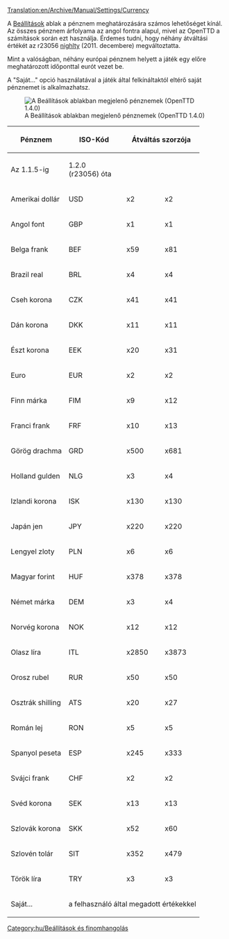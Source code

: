 [[Translation:en/Archive/Manual/Settings/Currency]]


A [[hu/Manual/Beállítások|Beállítások]] ablak a pénznem meghatározására számos lehetőséget kínál. Az összes pénznem árfolyama az angol fontra alapul, mivel az OpenTTD a számítások során ezt használja. Érdemes tudni, hogy néhány átváltási értékét az r23056 [[hu/Nightly|nighlty]] (2011. decembere) megváltoztatta.

Mint a valóságban, néhány európai pénznem helyett a játék egy előre meghatározott időponttal eurót vezet be.

A "Saját..." opció használatával a játék által felkínáltaktól eltérő saját pénznemet is alkalmazhatsz.

[[File:hu/Currency units.png|frame|A Beállítások ablakban megjelenő pénznemek (OpenTTD 1.4.0)]]

{| {{en/Wikitable}}
|- style="background:#efefef"
! rowspan="2" | Pénznem
! rowspan="2" | ISO-Kód
! colspan="2" | Átváltás szorzója
! rowspan="2" | Euro <br>bevezetési<br>éve
|- style="background:#efefef"
! Az 1.1.5-ig<br>
! 1.2.0<br>(r23056) óta
|-
| Amerikai dollár || USD || x2 || x2 || &nbsp;&nbsp;&nbsp; soha
|-
| Angol font || GBP || x1 || x1 || &nbsp;&nbsp;&nbsp; soha
|-
| Belga frank || BEF || x59 || x81 || 2002
|-
| Brazil real || BRL || x4 || x4 || &nbsp;&nbsp;&nbsp; soha
|-
| Cseh korona || CZK || x41 || x41 || &nbsp;&nbsp;&nbsp; soha
|-
| Dán korona|| DKK || x11 || x11 || &nbsp;&nbsp;&nbsp; soha
|-
| Észt korona || EEK || x20 || x31 || 2011
|-
| Euro || EUR || x2 || x2 || 
|-
| Finn márka || FIM || x9 || x12 || 2002
|-
| Franci frank || FRF || x10 || x13 || 2002
|-
| Görög drachma || GRD || x500 || x681 || 2002
|-
| Holland gulden || NLG || x3 || x4 || 2002
|-
| Izlandi korona|| ISK || x130 || x130 || &nbsp;&nbsp;&nbsp; soha
|-
| Japán jen || JPY || x220 || x220 || &nbsp;&nbsp;&nbsp; soha
|-
| Lengyel zloty || PLN || x6 || x6 || &nbsp;&nbsp;&nbsp; soha
|-
| Magyar forint || HUF || x378 || x378 || &nbsp;&nbsp;&nbsp; soha
|-
| Német márka || DEM || x3 || x4 || 2002
|-
| Norvég korona || NOK || x12 || x12 || &nbsp;&nbsp;&nbsp; soha
|-
| Olasz líra || ITL || x2850 || x3873 || 2002
|-
| Orosz rubel || RUR || x50 || x50 || &nbsp;&nbsp;&nbsp; soha
|-
| Osztrák shilling || ATS || x20 || x27 || 2002
|-
| Román lej || RON || x5 || x5 || &nbsp;&nbsp;&nbsp; soha
|-
| Spanyol peseta || ESP || x245 || x333 || 2002
|-
| Svájci frank || CHF || x2 || x2 || &nbsp;&nbsp;&nbsp; soha
|-
| Svéd korona || SEK || x13 || x13 || &nbsp;&nbsp;&nbsp; soha
|-
| Szlovák korona || SKK || x52 || x60 || 2009
|-
| Szlovén tolár || SIT || x352 || x479 || 2007
|-
| Török líra || TRY || x3 || x3 || &nbsp;&nbsp;&nbsp; soha
|-
| colspan="1" | Saját...|| colspan="4" | a felhasználó által megadott értékekkel
|}

[[Category:hu/Beállítások és finomhangolás]]